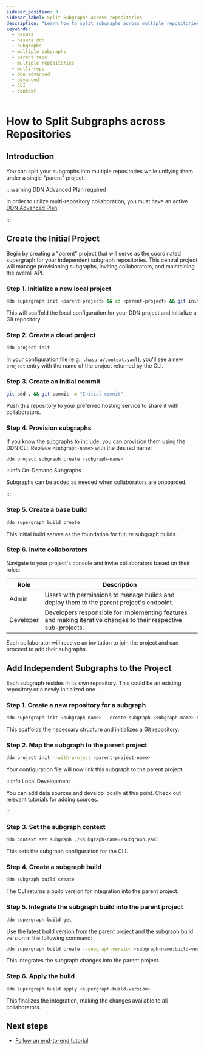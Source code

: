 ```yaml
---
sidebar_position: 3
sidebar_label: Split Subgraphs across repositories
description: "Learn how to split subgraphs across multiple repositories."
keywords:
  - hasura
  - hasura ddn
  - subgraphs
  - multiple subgraphs
  - parent repo
  - multiple repositories
  - mutli-repo
  - ddn advanced
  - advanced
  - CLI
  - context
---
```


# How to Split Subgraphs across Repositories

## Introduction

You can split your subgraphs into multiple repositories while unifying them under a single "parent" project.

:::warning DDN Advanced Plan required

In order to utilize multi-repository collaboration, you must have an active
[DDN Advanced Plan](https://hasura.io/pricing).

:::

## Create the Initial Project

Begin by creating a "parent" project that will serve as the coordinated supergraph for your independent subgraph
repositories. This central project will manage provisioning subgraphs, inviting collaborators, and maintaining the
overall API.

### Step 1. Initialize a new local project

```sh
ddn supergraph init <parent-project> && cd <parent-project> && git init
```

This will scaffold the local configuration for your DDN project and initialize a Git repository.

### Step 2. Create a cloud project

```sh
ddn project init
```

In your configuration file (e.g., `.hasura/context.yaml`), you'll see a new `project` entry with the name of the project
returned by the CLI.

### Step 3. Create an initial commit

```sh
git add . && git commit -m "Initial commit"
```

Push this repository to your preferred hosting service to share it with collaborators.

### Step 4. Provision subgraphs

If you know the subgraphs to include, you can provision them using the DDN CLI. Replace `<subgraph-name>` with the
desired name:

```sh
ddn project subgraph create <subgraph-name>
```

:::info On-Demand Subgraphs

Subgraphs can be added as needed when collaborators are onboarded.

:::

### Step 5. Create a base build

```sh
ddn supergraph build create
```

This initial build serves as the foundation for future subgraph builds.

### Step 6. Invite collaborators

Navigate to your project's console and invite collaborators based on their roles:

| Role      | Description                                                                                                     |
| --------- | --------------------------------------------------------------------------------------------------------------- |
| Admin     | Users with permissions to manage builds and deploy them to the parent project's endpoint.                       |
| Developer | Developers responsible for implementing features and making iterative changes to their respective sub-projects. |

Each collaborator will receive an invitation to join the project and can proceed to add their subgraphs.

## Add Independent Subgraphs to the Project

Each subgraph resides in its own repository. This could be an existing repository or a newly initialized one.

### Step 1. Create a new repository for a subgraph

```sh
ddn supergraph init <subgraph-name> --create-subgraph <subgraph-name> && cd <subgraph-name> && git init
```

This scaffolds the necessary structure and initializes a Git repository.

### Step 2. Map the subgraph to the parent project

```sh
ddn project init --with-project <parent-project-name>
```

Your configuration file will now link this subgraph to the parent project.

:::info Local Development

You can add data sources and develop locally at this point. Check out relevant tutorials for adding sources.

:::

### Step 3. Set the subgraph context

```sh
ddn context set subgraph ./<subgraph-name>/subgraph.yaml
```

This sets the subgraph configuration for the CLI.

### Step 4. Create a subgraph build

```sh
ddn subgraph build create
```

The CLI returns a build version for integration into the parent project.

### Step 5. Integrate the subgraph build into the parent project

```sh
ddn supergraph build get
```

Use the latest build version from the parent project and the subgraph build version in the following command:

```sh
ddn supergraph build create --subgraph-version <subgraph-name:build-version> --base-supergraph-version <parent-build-id>
```

This integrates the subgraph changes into the parent project.

### Step 6. Apply the build

```sh
ddn supergraph build apply <supergraph-build-version>
```

This finalizes the integration, making the changes available to all collaborators.

## Next steps

- [Follow an end-to-end tutorial](/project-configuration/tutorials/work-with-multiple-repositories.mdx)
